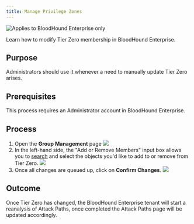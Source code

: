 ---
title: Manage Privilege Zones
---

<img noZoom src="/assets/enterprise-edition-pill-tag.svg" alt="Applies to BloodHound Enterprise only"/>

Learn how to modify Tier Zero membership in BloodHound Enterprise.

## Purpose

Administrators should use it whenever a need to manually update Tier Zero arises.

## Prerequisites

This process requires an Administrator account in BloodHound Enterprise.

## Process


1.  Open the **Group Management** page
    <Frame>
      <img src="/images/tier_zero/28842139193883.png"/>
    </Frame>
2.  In the left-hand side, the "Add or Remove Members" input box allows you to [search](/analyze-data/bloodhound-gui/explore-objects) and select the objects you'd like to add to or remove from Tier Zero.
    <Frame>
      <img src="/images/tier_zero/28842168428699.png"/>
    </Frame>
3.  Once all changes are queued up, click on **Confirm Changes**.
    <Frame>
      <img src="/images/tier_zero/28842139211035.png"/>
    </Frame>

## Outcome

Once Tier Zero has changed, the BloodHound Enterprise tenant will start a reanalysis of Attack Paths, once completed the Attack Paths page will be updated accordingly.
